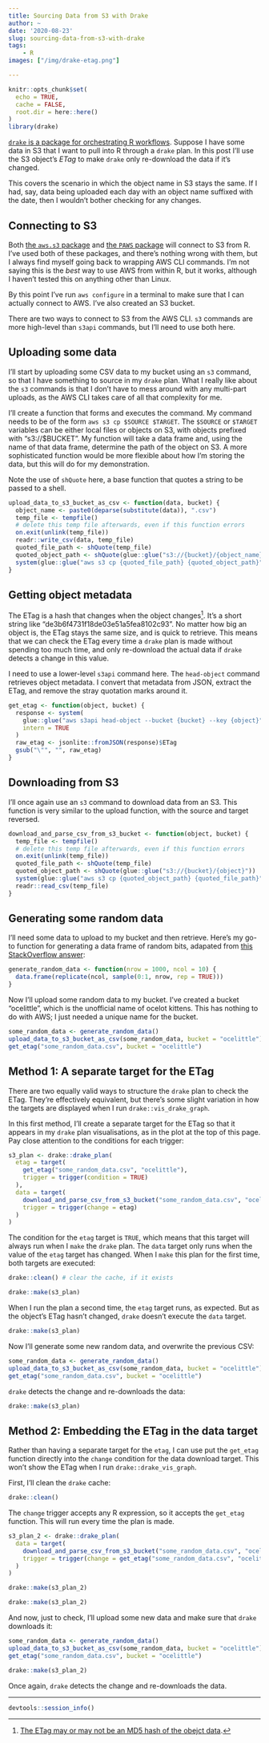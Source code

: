 ```yaml
---
title: Sourcing Data from S3 with Drake
author: ~
date: '2020-08-23'
slug: sourcing-data-from-s3-with-drake
tags:
    - R
images: ["/img/drake-etag.png"]

---
```


```r
knitr::opts_chunk$set(
  echo = TRUE,
  cache = FALSE,
  root.dir = here::here()
)
library(drake)
```

[`drake` is a package for orchestrating R workflows](https://docs.ropensci.org/drake/). Suppose I have some data in S3 that I want to pull into R through a `drake` plan. In this post I'll use the S3 object's _ETag_ to make `drake` only re-download the data if it's changed.

This covers the scenario in which the object name in S3 stays the same. If I had, say, data being uploaded each day with an object name suffixed with the date, then I wouldn't bother checking for any changes.

## Connecting to S3

Both [the `aws.s3` package](https://github.com/cloudyr/aws.s3) and [the `PAWS` package](https://paws-r.github.io/) will connect to S3 from R. I've used both of these packages, and there's nothing wrong with them, but I always find myself going back to wrapping AWS CLI commands. I'm not saying this is the _best_ way to use AWS from within R, but it works, although I haven't tested this on anything other than Linux.

By this point I've run `aws configure` in a terminal to make sure that I can actually connect to AWS. I've also created an S3 bucket.

There are two ways to connect to S3 from the AWS CLI. `s3` commands are more high-level than `s3api` commands, but I'll need to use both here.

## Uploading some data

I'll start by uploading some CSV data to my bucket using an `s3` command, so that I have something to source in my `drake` plan.  What I really like about the `s3` commands is that I don't have to mess around with any multi-part uploads, as the AWS CLI takes care of all that complexity for me.

I'll create a function that forms and executes the command. My command needs to be of the form `aws s3 cp $SOURCE $TARGET`. The `$SOURCE` or `$TARGET` variables can be either local files or objects on S3, with objects prefixed with "s3://$BUCKET". My function will take a data frame and, using the name of that data frame, determine the path of the object on S3. A more sophisticated function would be more flexible about how I'm storing the data, but this will do for my demonstration.

Note the use of `shQuote` here, a base function that quotes a string to be passed to a shell.

```r
upload_data_to_s3_bucket_as_csv <- function(data, bucket) {
  object_name <- paste0(deparse(substitute(data)), ".csv")
  temp_file <- tempfile()
  # delete this temp file afterwards, even if this function errors
  on.exit(unlink(temp_file)) 
  readr::write_csv(data, temp_file)
  quoted_file_path <- shQuote(temp_file)
  quoted_object_path <- shQuote(glue::glue("s3://{bucket}/{object_name}"))
  system(glue::glue("aws s3 cp {quoted_file_path} {quoted_object_path}"))
}
```

## Getting object metadata

The ETag is a hash that changes when the object changes^[[The ETag may or may not be an MD5 hash of the obejct data](https://docs.aws.amazon.com/AmazonS3/latest/API/RESTCommonResponseHeaders.html).]. It's a short string like "de3b6f4731f18de03e51a5fea8102c93". No matter how big an object is, the ETag stays the same size, and is quick to retrieve. This means that we can check the ETag every time a `drake` plan is made without spending too much time, and only re-download the actual data if `drake` detects a change in this value.

I need to use a lower-level `s3api` command here. The `head-object` command retrieves object metadata. I convert that metadata from JSON, extract the ETag, and remove the stray quotation marks around it.

```r
get_etag <- function(object, bucket) {
  response <- system(
    glue::glue("aws s3api head-object --bucket {bucket} --key {object}"),
    intern = TRUE
  )
  raw_etag <- jsonlite::fromJSON(response)$ETag
  gsub("\"", "", raw_etag)
}
```

## Downloading from S3

I'll once again use an `s3` command to download data from an S3. This function is very similar to the upload function, with the source and target reversed.

```r
download_and_parse_csv_from_s3_bucket <- function(object, bucket) {
  temp_file <- tempfile()
  # delete this temp file afterwards, even if this function errors
  on.exit(unlink(temp_file)) 
  quoted_file_path <- shQuote(temp_file)
  quoted_object_path <- shQuote(glue::glue("s3://{bucket}/{object}"))
  system(glue::glue("aws s3 cp {quoted_object_path} {quoted_file_path}"))
  readr::read_csv(temp_file)
}
```

## Generating some random data

I'll need some data to upload to my bucket and then retrieve. Here's my go-to function for generating a data frame of random bits, adapated from [this StackOverflow answer](https://stackoverflow.com/a/19352289/8456369):

```r
generate_random_data <- function(nrow = 1000, ncol = 10) {
  data.frame(replicate(ncol, sample(0:1, nrow, rep = TRUE)))
}
```

Now I'll upload some random data to my bucket. I've created a bucket "ocelittle", which is the unofficial name of ocelot kittens. This has nothing to do with AWS; I just needed a unique name for the bucket.

```r
some_random_data <- generate_random_data()
upload_data_to_s3_bucket_as_csv(some_random_data, bucket = "ocelittle")
get_etag("some_random_data.csv", bucket = "ocelittle")
```

## Method 1: A separate target for the ETag

There are two equally valid ways to structure the `drake` plan to check the ETag. They're effectively equivalent, but there's some slight variation in how the targets are displayed when I run `drake::vis_drake_graph`.

In this first method, I'll create a separate target for the ETag so that it appears in my `drake` plan visualisations, as in the plot at the top of this page. Pay close attention to the conditions for each trigger:

```r
s3_plan <- drake::drake_plan(
  etag = target(
    get_etag("some_random_data.csv", "ocelittle"),
    trigger = trigger(condition = TRUE)
  ),
  data = target(
    download_and_parse_csv_from_s3_bucket("some_random_data.csv", "ocelittle"),
    trigger = trigger(change = etag)
  )
)
```

The condition for the `etag` target is `TRUE`, which means that this target will always run when I `make` the `drake` plan. The `data` target only runs when the value of the `etag` target has changed. When I `make` this plan for the first time, both targets are executed:

```r
drake::clean() # clear the cache, if it exists
```

```r
drake::make(s3_plan)
```

When I run the plan a second time, the `etag` target runs, as expected. But as the object's ETag hasn't changed, `drake` doesn't execute the `data` target.

```r
drake::make(s3_plan)
```

Now I'll generate some new random data, and overwrite the previous CSV:

```r
some_random_data <- generate_random_data()
upload_data_to_s3_bucket_as_csv(some_random_data, bucket = "ocelittle")
get_etag("some_random_data.csv", bucket = "ocelittle")
```

`drake` detects the change and re-downloads the data:

```r
drake::make(s3_plan)
```

## Method 2: Embedding the ETag in the data target

Rather than having a separate target for the `etag`, I can use put the `get_etag` function directly into the `change` condition for the data download target. This won't show the ETag when I run `drake::drake_vis_graph`.

First, I'll clean the `drake` cache:

```r
drake::clean()
```

The `change` trigger accepts any R expression, so it accepts the `get_etag` function. This will run every time the plan is made.

```r
s3_plan_2 <- drake::drake_plan(
  data = target(
    download_and_parse_csv_from_s3_bucket("some_random_data.csv", "ocelittle"),
    trigger = trigger(change = get_etag("some_random_data.csv", "ocelittle"))
  )
)
```

```r
drake::make(s3_plan_2)
```

```r
drake::make(s3_plan_2)
```

And now, just to check, I'll upload some new data and make sure that `drake` downloads it:

```r
some_random_data <- generate_random_data()
upload_data_to_s3_bucket_as_csv(some_random_data, bucket = "ocelittle")
get_etag("some_random_data.csv", bucket = "ocelittle")
```

```r
drake::make(s3_plan_2)
```

Once again, `drake` detects the change and re-downloads the data.

***
```r
devtools::session_info()
```
